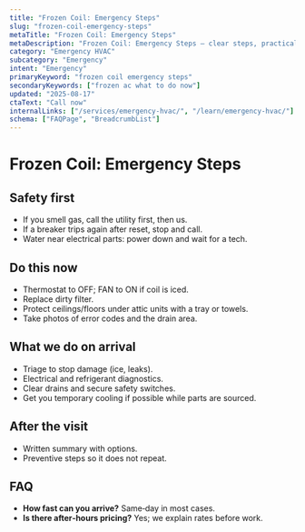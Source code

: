 ```yaml
---
title: "Frozen Coil: Emergency Steps"
slug: "frozen-coil-emergency-steps"
metaTitle: "Frozen Coil: Emergency Steps"
metaDescription: "Frozen Coil: Emergency Steps — clear steps, practical detail, and when to call a pro in North Texas."
category: "Emergency HVAC"
subcategory: "Emergency"
intent: "Emergency"
primaryKeyword: "frozen coil emergency steps"
secondaryKeywords: ["frozen ac what to do now"]
updated: "2025-08-17"
ctaText: "Call now"
internalLinks: ["/services/emergency-hvac/", "/learn/emergency-hvac/"]
schema: ["FAQPage", "BreadcrumbList"]
---
```


# Frozen Coil: Emergency Steps



## Safety first
- If you smell gas, call the utility first, then us.
- If a breaker trips again after reset, stop and call.
- Water near electrical parts: power down and wait for a tech.


## Do this now
- Thermostat to OFF; FAN to ON if coil is iced.
- Replace dirty filter.
- Protect ceilings/floors under attic units with a tray or towels.
- Take photos of error codes and the drain area.


## What we do on arrival
- Triage to stop damage (ice, leaks).
- Electrical and refrigerant diagnostics.
- Clear drains and secure safety switches.
- Get you temporary cooling if possible while parts are sourced.


## After the visit
- Written summary with options.
- Preventive steps so it does not repeat.


## FAQ
- **How fast can you arrive?** Same‑day in most cases.
- **Is there after‑hours pricing?** Yes; we explain rates before work.
